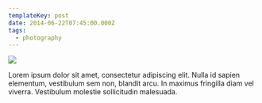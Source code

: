 ```yaml
---
templateKey: post
date: 2014-06-22T07:45:00.000Z
tags:
  - photography
---
```

![](../../static/assets/20140622-IMG_4467.jpg)

Lorem ipsum dolor sit amet, consectetur adipiscing elit. Nulla id sapien elementum, vestibulum sem non, blandit arcu. In maximus fringilla diam vel viverra. Vestibulum molestie sollicitudin malesuada.
